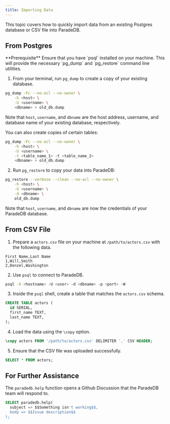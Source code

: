 ```yaml
---
title: Importing Data
---
```


This topic covers how to quickly import data from an existing Postgres database or CSV file into ParadeDB.

## From Postgres

<Note>
  **Prerequisite** Ensure that you have `psql` installed on your machine. This
  will provide the necessary `pg_dump` and `pg_restore` command line utilities.
</Note>

1. From your terminal, run `pg_dump` to create a copy of your existing database.

```bash
pg_dump -Fc --no-acl --no-owner \
    -h <host> \
    -U <username> \
    <dbname> > old_db.dump
```

Note that `host`, `username`, and `dbname` are the host address, username, and database name of your existing
database, respectively.

You can also create copies of certain tables:

```bash
pg_dump -Fc --no-acl --no-owner \
    -h <host> \
    -U <username> \
    -t <table_name_1> -t <table_name_2>
    <dbname> > old_db.dump
```

2. Run `pg_restore` to copy your data into ParadeDB:

```bash
pg_restore --verbose --clean --no-acl --no-owner \
    -h <host> \
    -U <username> \
    -d <dbname> \
    old_db.dump
```

Note that `host`, `username`, and `dbname` are now the credentials of your ParadeDB database.

## From CSV File

1. Prepare a `actors.csv` file on your machine at `/path/to/actors.csv` with the following data.

```csv
First Name,Last Name
1,Will,Smith
2,Denzel,Washington
```

2. Use `psql` to connect to ParadeDB.

```bash
psql -h <hostname> -U <user> -d <dbname> -p <port> -W
```

3. Inside the `psql` shell, create a table that matches the `actors.csv` schema.

```sql
CREATE TABLE actors (
  id SERIAL,
  first_name TEXT,
  last_name TEXT,
);
```

4. Load the data using the `\copy` option.

```sql
\copy actors FROM '/path/to/actors.csv' DELIMITER ',' CSV HEADER;
```

5. Ensure that the CSV file was uploaded successfully.

```sql
SELECT * FROM actors;
```

## For Further Assistance

The `paradedb.help` function opens a Github Discussion that the ParadeDB team will respond to.

```sql
SELECT paradedb.help(
  subject => $$Something isn't working$$,
  body => $$Issue description$$
);
```
